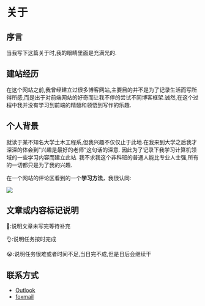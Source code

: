 # 关于
## 序言
当我写下这篇关于时,我的眼睛里面是充满光的.
## 建站经历
在这个网站之前,我曾经建立过很多博客网站,主要目的并不是为了记录生活而写所得所感,而是出于对前端网站的好奇而让我不停的尝试不同博客框架.诚然,在这个过程中我并没有学习到前端的精髓和领悟到写作的乐趣.  
## 个人背景

就读于某不知名大学土木工程系,但我兴趣不仅仅止于此地.在我来到大学之后我才深深的体会到"兴趣是最好的老师"这句话的深意.
因此为了记录下我学习计算机领域的一些学习内容而建立此站.
我不求我这个非科班的普通人能比专业人士强,所有的一切都只是为了我的兴趣.

在一个网站的评论区看到的一个**学习方法**，我很认同:

![](https://picbed-1303839378.cos.ap-nanjing.myqcloud.com/picbed/mermaid-diagram-20220604132654.svg)

## 文章或内容标记说明

🧩:说明文章未写完等待补充  

👌:说明任务按时完成  

😭:说明任务很难或者时间不足,当日完不成,但是日后会继续干

## 联系方式
- [Outlook](Mailto:chenghan-skywalker@outlook.com)
- [foxmail](Mailto:skywalkerch@foxmail.com)
